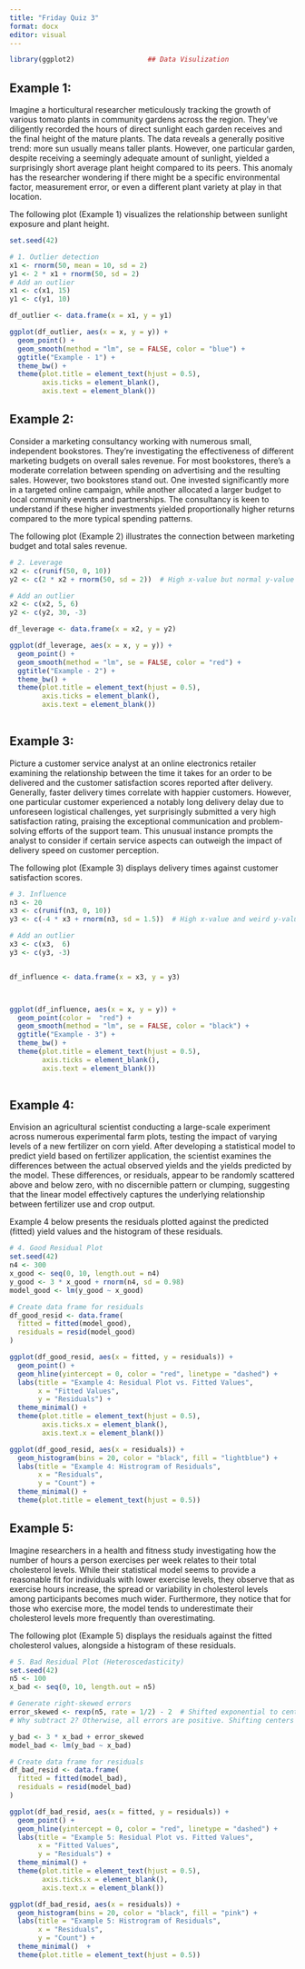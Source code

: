 ```yaml
---
title: "Friday Quiz 3"
format: docx
editor: visual
---
```




```r
library(ggplot2)                  ## Data Visulization
```



## **Example 1:**

Imagine a horticultural researcher meticulously tracking the growth of various tomato plants in community gardens across the region. They've diligently recorded the hours of direct sunlight each garden receives and the final height of the mature plants. The data reveals a generally positive trend: more sun usually means taller plants. However, one particular garden, despite receiving a seemingly adequate amount of sunlight, yielded a surprisingly short average plant height compared to its peers. This anomaly has the researcher wondering if there might be a specific environmental factor, measurement error, or even a different plant variety at play in that location.

The following plot (Example 1) visualizes the relationship between sunlight exposure and plant height.

```r
set.seed(42)

# 1. Outlier detection
x1 <- rnorm(50, mean = 10, sd = 2)
y1 <- 2 * x1 + rnorm(50, sd = 2)
# Add an outlier
x1 <- c(x1, 15)
y1 <- c(y1, 10)

df_outlier <- data.frame(x = x1, y = y1)

ggplot(df_outlier, aes(x = x, y = y)) +
  geom_point() +
  geom_smooth(method = "lm", se = FALSE, color = "blue") +
  ggtitle("Example - 1") +
  theme_bw() +
  theme(plot.title = element_text(hjust = 0.5),
        axis.ticks = element_blank(),
        axis.text = element_blank())  
```



## **Example 2:**

Consider a marketing consultancy working with numerous small, independent bookstores. They're investigating the effectiveness of different marketing budgets on overall sales revenue. For most bookstores, there's a moderate correlation between spending on advertising and the resulting sales. However, two bookstores stand out. One invested significantly more in a targeted online campaign, while another allocated a larger budget to local community events and partnerships. The consultancy is keen to understand if these higher investments yielded proportionally higher returns compared to the more typical spending patterns.

The following plot (Example 2) illustrates the connection between marketing budget and total sales revenue.




```r
# 2. Leverage
x2 <- c(runif(50, 0, 10))
y2 <- c(2 * x2 + rnorm(50, sd = 2))  # High x-value but normal y-value

# Add an outlier
x2 <- c(x2, 5, 6)
y2 <- c(y2, 30, -3)

df_leverage <- data.frame(x = x2, y = y2)

ggplot(df_leverage, aes(x = x, y = y)) +
  geom_point() +
  geom_smooth(method = "lm", se = FALSE, color = "red") +
  ggtitle("Example - 2") +
  theme_bw() +
  theme(plot.title = element_text(hjust = 0.5),
        axis.ticks = element_blank(),
        axis.text = element_blank())   
  
```



## **Example 3:**

Picture a customer service analyst at an online electronics retailer examining the relationship between the time it takes for an order to be delivered and the customer satisfaction scores reported after delivery. Generally, faster delivery times correlate with happier customers. However, one particular customer experienced a notably long delivery delay due to unforeseen logistical challenges, yet surprisingly submitted a very high satisfaction rating, praising the exceptional communication and problem-solving efforts of the support team. This unusual instance prompts the analyst to consider if certain service aspects can outweigh the impact of delivery speed on customer perception.

The following plot (Example 3) displays delivery times against customer satisfaction scores.

```r
# 3. Influence
n3 <- 20
x3 <- c(runif(n3, 0, 10))
y3 <- c(-4 * x3 + rnorm(n3, sd = 1.5))  # High x-value and weird y-value

# Add an outlier
x3 <- c(x3,  6)
y3 <- c(y3, -3)


df_influence <- data.frame(x = x3, y = y3)



ggplot(df_influence, aes(x = x, y = y)) +
  geom_point(color =  "red") +
  geom_smooth(method = "lm", se = FALSE, color = "black") +
  ggtitle("Example - 3") +
  theme_bw() +
  theme(plot.title = element_text(hjust = 0.5),
        axis.ticks = element_blank(),
        axis.text = element_blank())  
  
```



## **Example 4:**

Envision an agricultural scientist conducting a large-scale experiment across numerous experimental farm plots, testing the impact of varying levels of a new fertilizer on corn yield. After developing a statistical model to predict yield based on fertilizer application, the scientist examines the differences between the actual observed yields and the yields predicted by the model. These differences, or residuals, appear to be randomly scattered above and below zero, with no discernible pattern or clumping, suggesting that the linear model effectively captures the underlying relationship between fertilizer use and crop output.

Example 4 below presents the residuals plotted against the predicted (fitted) yield values and the histogram of these residuals.


```r


# 4. Good Residual Plot
set.seed(42)
n4 <- 300
x_good <- seq(0, 10, length.out = n4)
y_good <- 3 * x_good + rnorm(n4, sd = 0.98)
model_good <- lm(y_good ~ x_good)

# Create data frame for residuals
df_good_resid <- data.frame(
  fitted = fitted(model_good),
  residuals = resid(model_good)
)

ggplot(df_good_resid, aes(x = fitted, y = residuals)) +
  geom_point() +
  geom_hline(yintercept = 0, color = "red", linetype = "dashed") +
  labs(title = "Example 4: Residual Plot vs. Fitted Values",
       x = "Fitted Values",
       y = "Residuals") +
  theme_minimal() +
  theme(plot.title = element_text(hjust = 0.5),
        axis.ticks.x = element_blank(),
        axis.text.x = element_blank())  


```



```r
ggplot(df_good_resid, aes(x = residuals)) +
  geom_histogram(bins = 20, color = "black", fill = "lightblue") +
  labs(title = "Example 4: Histrogram of Residuals",
       x = "Residuals",
       y = "Count") +
  theme_minimal() +
  theme(plot.title = element_text(hjust = 0.5))
```



## **Example 5:** 

Imagine researchers in a health and fitness study investigating how the number of hours a person exercises per week relates to their total cholesterol levels. While their statistical model seems to provide a reasonable fit for individuals with lower exercise levels, they observe that as exercise hours increase, the spread or variability in cholesterol levels among participants becomes much wider. Furthermore, they notice that for those who exercise more, the model tends to underestimate their cholesterol levels more frequently than overestimating.

The following plot (Example 5) displays the residuals against the fitted cholesterol values, alongside a histogram of these residuals.




```r
# 5. Bad Residual Plot (Heteroscedasticity)
set.seed(42)
n5 <- 100
x_bad <- seq(0, 10, length.out = n5)

# Generate right-skewed errors
error_skewed <- rexp(n5, rate = 1/2) - 2  # Shifted exponential to center closer to 0
# Why subtract 2? Otherwise, all errors are positive. Shifting centers it near 0 but still skewed right.

y_bad <- 3 * x_bad + error_skewed
model_bad <- lm(y_bad ~ x_bad)

# Create data frame for residuals
df_bad_resid <- data.frame(
  fitted = fitted(model_bad),
  residuals = resid(model_bad)
)

ggplot(df_bad_resid, aes(x = fitted, y = residuals)) +
  geom_point() +
  geom_hline(yintercept = 0, color = "red", linetype = "dashed") +
  labs(title = "Example 5: Residual Plot vs. Fitted Values",
       x = "Fitted Values",
       y = "Residuals") +
  theme_minimal() +
  theme(plot.title = element_text(hjust = 0.5),
        axis.ticks.x = element_blank(),
        axis.text.x = element_blank()) 


```




```r
ggplot(df_bad_resid, aes(x = residuals)) +
  geom_histogram(bins = 20, color = "black", fill = "pink") +
  labs(title = "Example 5: Histrogram of Residuals",
       x = "Residuals",
       y = "Count") +
  theme_minimal()  +
  theme(plot.title = element_text(hjust = 0.5))

```

